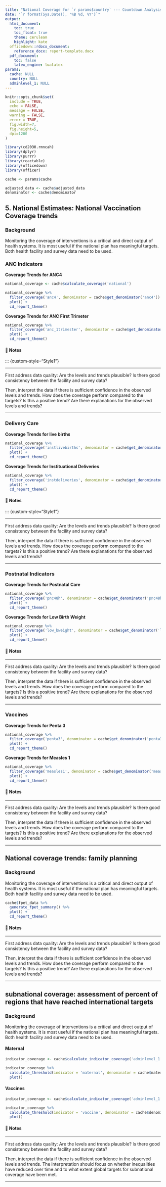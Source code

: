 ```yaml
---
title: "National Coverage for `r params$country` --- Countdown Analysis"
date: "`r format(Sys.Date(), '%B %d, %Y')`"
output: 
  html_document:
    toc: true
    toc_float: true
    theme: cerulean
    highlight: kate
  officedown::rdocx_document:
    reference_docx: report-template.docx
  pdf_document:
    toc: false
    latex_engine: lualatex
params:
  cache: NULL
  country: NULL
  adminlevel_1: NULL
---
```


```r
knitr::opts_chunk$set(
  include = TRUE,
  echo = FALSE,
  message = FALSE,
  warning = FALSE,
  error = TRUE,
  fig.width=7, 
  fig.height=5, 
  dpi=1200
)

library(cd2030.rmncah)
library(dplyr)
library(purrr)
library(reactable)
library(officedown)
library(officer)

cache <- params$cache

adjusted_data <- cache$adjusted_data
denominator <- cache$denominator
```

## 5. National Estimates: National Vaccination Coverage trends {-}

### Background

Monitoring the coverage of interventions is a critical and direct output of health 
systems. It is most useful if the national plan has meaningful targets. Both health 
facility and survey data need to be used.

### ANC Indicators

**Coverage Trends for ANC4**

```r
national_coverage <- cache$calculate_coverage('national')

national_coverage %>% 
  filter_coverage('anc4', denominator = cache$get_denominator('anc4')) %>% 
  plot() +
  cd_report_theme()
```

**Coverage Trends for ANC First Trimeter**
```r
national_coverage %>% 
  filter_coverage('anc_1trimester', denominator = cache$get_denominator('anc_1trimester')) %>% 
  plot() +
  cd_report_theme()
```

#### 📝 Notes 

::: {custom-style="Style1"}

---

First address data quality: Are the levels and trends plausible? Is there good consistency between the facility and survey data? 

Then, interpret the data if there is sufficient confidence in the observed levels and trends. How does the coverage perform compared to the targets? Is this a positive trend? Are there explanations for the observed levels and trends?

---


### Delivery Care

**Coverage Trends for live births**

```r
national_coverage %>% 
  filter_coverage('instlivebirths', denominator = cache$get_denominator('instlivebirths')) %>% 
  plot() +
  cd_report_theme()
```

**Coverage Trends for Instituational Deliveries**

```r
national_coverage %>% 
  filter_coverage('instdeliveries', denominator = cache$get_denominator('instdeliveries')) %>% 
  plot() +
  cd_report_theme()
```

#### 📝 Notes 

::: {custom-style="Style1"}

---

First address data quality: Are the levels and trends plausible? Is there good consistency between the facility and survey data? 

Then, interpret the data if there is sufficient confidence in the observed levels and trends. How does the coverage perform compared to the targets? Is this a positive trend? Are there explanations for the observed levels and trends?

---

### Postnatal Indicators

**Coverage Trends for Postnatal Care**
```r
national_coverage %>% 
  filter_coverage('pnc48h', denominator = cache$get_denominator('pnc48h')) %>% 
  plot() +
  cd_report_theme()
```

**Coverage Trends for Low Birth Weight**

```r
national_coverage %>% 
  filter_coverage('low_bweight', denominator = cache$get_denominator('low_bweight')) %>% 
  plot() +
  cd_report_theme()
```

#### 📝 Notes 

::: {custom-style="Style1"}

---

First address data quality: Are the levels and trends plausible? Is there good consistency between the facility and survey data? 

Then, interpret the data if there is sufficient confidence in the observed levels and trends. How does the coverage perform compared to the targets? Is this a positive trend? Are there explanations for the observed levels and trends?

---

:::


### Vaccines

**Coverage Trends for Penta 3**
```r
national_coverage %>% 
  filter_coverage('penta3', denominator = cache$get_denominator('penta3')) %>% 
  plot() +
  cd_report_theme()
```

**Coverage Trends for Measles 1**
```r
national_coverage %>% 
  filter_coverage('measles1', denominator = cache$get_denominator('measles1')) %>% 
  plot() +
  cd_report_theme()
```

#### 📝 Notes 

::: {custom-style="Style1"}

---

First address data quality: Are the levels and trends plausible? Is there good consistency between the facility and survey data? 

Then, interpret the data if there is sufficient confidence in the observed levels and trends. How does the coverage perform compared to the targets? Is this a positive trend? Are there explanations for the observed levels and trends?

---

:::

## National coverage trends: family planning

### Background

Monitoring the coverage of interventions is a critical and direct output of health systems. It is most useful if the national plan has meaningful targets. Both health facility and survey data need to be used.

```r
cache$fpet_data %>% 
  generate_fpet_summary() %>% 
  plot() +
  cd_report_theme()
```

#### 📝 Notes 

::: {custom-style="Style1"}

---

First address data quality: Are the levels and trends plausible? Is there good consistency between the facility and survey data? 

Then, interpret the data if there is sufficient confidence in the observed levels and trends. How does the coverage perform compared to the targets? Is this a positive trend? Are there explanations for the observed levels and trends?

---

:::

## subnational coverage: assessment of percent of regions that have reached international targets

### Background

Monitoring the coverage of interventions is a critical and direct output of health systems. It is most useful if the national plan has meaningful targets. Both health facility and survey data need to be used.

#### Maternal

```r
indicator_coverage <- cache$calculate_indicator_coverage('adminlevel_1')

indicator_coverage %>%
  calculate_threshold(indicator = 'maternal', denominator = cache$maternal_denominator) %>% 
  plot()
```

#### Vaccines

```r
indicator_coverage <- cache$calculate_indicator_coverage('adminlevel_1')

indicator_coverage %>%
  calculate_threshold(indicator = 'vaccine', denominator = cache$denominator) %>% 
  plot()
```

#### 📝 Notes 

::: {custom-style="Style1"}

---

First address data quality: Are the levels and trends plausible? Is there good consistency between the facility and survey data? 

Then, interpret the data if there is sufficient confidence in the observed levels and trends. The interpretation should focus on whether inequalities have reduced over time and to what extent global targets for subnational coverage have been met.

---

:::
